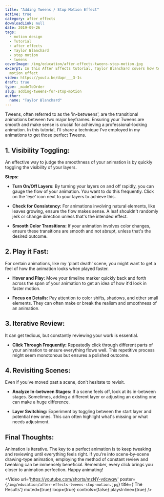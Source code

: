 ```yaml
---
title: "Adding Tweens / Stop Motion Effect"
active: true
category: after effects
downloadLink: null
date: 2019-09-26
tags:
  - motion design
  - Tutorial
  - after effects
  - Taylor Blanchard
  - stop motion
  - tweens
coverImage: /img/education/after-effects-tweens-stop-motion.jpg
excerpt: In this After Effects tutorial, Taylor Blanchard covers how to create tweens to produce a stop
  motion effect
video: https://youtu.be/dapr___3-1s
draft: true
type: _madeToOrder
slug: adding-tweens-for-stop-motion
author:
  name: "Taylor Blanchard"
---
```


Tweens, often referred to as the 'in-betweens', are the transitional animations between two major keyframes. Ensuring your Tweens are smooth and make sense is crucial for achieving a professional-looking animation. In this tutorial, I'll share a technique I've employed in my animations to get those perfect Tweens.

## 1. Visibility Toggling:

An effective way to judge the smoothness of your animation is by quickly toggling the visibility of your layers.

**Steps:**

- **Turn On/Off Layers:** By turning your layers on and off rapidly, you can gauge the flow of your animation. You want to do this frequently. Click on the 'eye' icon next to your layers to achieve this.
  
- **Check for Consistency:** For animations involving natural elements, like leaves growing, ensure the flow makes sense. A leaf shouldn't randomly jerk or change direction unless that's the intended effect.
  
- **Smooth Color Transitions:** If your animation involves color changes, ensure these transitions are smooth and not abrupt, unless that's the desired outcome.

## 2. Play it Fast:

For certain animations, like my 'plant death' scene, you might want to get a feel of how the animation looks when played faster.

- **Hover and Play:** Move your timeline marker quickly back and forth across the span of your animation to get an idea of how it'd look in faster motion. 

- **Focus on Details:** Pay attention to color shifts, shadows, and other small elements. They can often make or break the realism and smoothness of an animation.

## 3. Iterative Review:

It can get tedious, but constantly reviewing your work is essential. 

- **Click Through Frequently:** Repeatedly click through different parts of your animation to ensure everything flows well. This repetitive process might seem monotonous but ensures a polished outcome.

## 4. Revisiting Scenes:

Even if you've moved past a scene, don't hesitate to revisit.

- **Analyze In-between Stages:** If a scene feels off, look at its in-between stages. Sometimes, adding a different layer or adjusting an existing one can make a huge difference.

- **Layer Switching:** Experiment by toggling between the start layer and potential new ones. This can often highlight what's missing or what needs adjustment.

## Final Thoughts:

Animation is iterative. The key to a perfect animation is to keep tweaking and reviewing until everything feels right. If you're into scene-by-scene drawing-type animation, employing the method of constant review and tweaking can be immensely beneficial. Remember, every click brings you closer to animation perfection. Happy animating!

<Video url='https://youtube.com/shorts/mzNY-vdcwqw' poster={`/img/education/after-effects-tweens-stop-motion.jpg`} title={'The Results'} muted={true} loop={true} controls={false} playsInline={true} />

